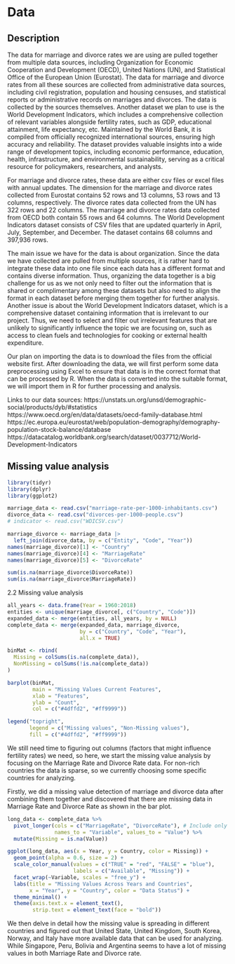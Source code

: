 # Data

## Description

The data for marriage and divorce rates we are using are pulled together from multiple data sources, including Organization for Economic Cooperation and Development (OECD), United Nations (UN), and Statistical Office of the European Union (Eurostat). The data for marriage and divorce rates from all these sources are collected from administrative data sources, including civil registration, population and housing censuses, and statistical reports or administrative records on marriages and divorces. The data is collected by the sources themselves. Another dataset we plan to use is the World Development Indicators, which includes a comprehensive collection of relevant variables alongside fertility rates, such as GDP, educational attainment, life expectancy, etc. Maintained by the World Bank, it is compiled from officially recognized international sources, ensuring high accuracy and reliability. The dataset provides valuable insights into a wide range of development topics, including economic performance, education, health, infrastructure, and environmental sustainability, serving as a critical resource for policymakers, researchers, and analysts. 

For marriage and divorce rates, these data are either csv files or excel files with annual updates. The dimension for the marriage and divorce rates collected from Eurostat contains 52 rows and 13 columns, 53 rows and 13 columns, respectively. The divorce rates data collected from the UN has 322 rows and 22 columns. The marriage and divorce rates data collected from OECD both contain 55 rows and 64 columns. The World Development Indicators dataset consists of CSV files that are updated quarterly in April, July, September, and December. The dataset contains 68 columns and 397,936 rows.


The main issue we have for the data is about organization. Since the data we have collected are pulled from multiple sources, it is rather hard to integrate these data into one file since each data has a different format and contains diverse information. Thus, organizing the data together is a big challenge for us as we not only need to filter out the information that is shared or complimentary among these datasets but also need to align the format in each dataset before merging them together for further analysis. Another issue is about the World Development Indicators dataset, which is a comprehensive dataset containing information that is irrelevant to our project. Thus, we need to select and filter out irrelevant features that are unlikely to significantly influence the topic we are focusing on, such as access to clean fuels and technologies for cooking or external health expenditure.


Our plan on importing the data is to download the files from the official website first. After downloading the data, we will first perform some data preprocessing using Excel to ensure that data is in the correct format that can be processed by R. When the data is converted into the suitable format, we will import them in R for further processing and analysis.

Links to our data sources:
https://unstats.un.org/unsd/demographic-social/products/dyb/#statistics
https://www.oecd.org/en/data/datasets/oecd-family-database.html
https://ec.europa.eu/eurostat/web/population-demography/demography-population-stock-balance/database
https://datacatalog.worldbank.org/search/dataset/0037712/World-Development-Indicators 


## Missing value analysis
```r
library(tidyr)
library(dplyr)
library(ggplot2)
```

```r
marriage_data <- read.csv("marriage-rate-per-1000-inhabitants.csv")
divorce_data <- read.csv("divorces-per-1000-people.csv")
# indicator <- read.csv("WDICSV.csv")
```

```r
marriage_divorce <- marriage_data |> 
  left_join(divorce_data, by = c("Entity", "Code", "Year")) 
names(marriage_divorce)[1] <- "Country"
names(marriage_divorce)[4] <- "MarriageRate"
names(marriage_divorce)[5] <- "DivorceRate"

sum(is.na(marriage_divorce$DivorceRate))
sum(is.na(marriage_divorce$MarriageRate))
```


2.2 Missing value analysis
```r
all_years <- data.frame(Year = 1960:2018)
entities <- unique(marriage_divorce[, c("Country", "Code")])
expanded_data <- merge(entities, all_years, by = NULL)
complete_data <- merge(expanded_data, marriage_divorce, 
                       by = c("Country", "Code", "Year"), 
                       all.x = TRUE)
```

```r
binMat <- rbind(
  Missing = colSums(is.na(complete_data)),
  NonMissing = colSums(!is.na(complete_data))
)

barplot(binMat, 
        main = "Missing Values Current Features", 
        xlab = "Features", 
        ylab = "Count", 
        col = c("#4dffd2", "#ff9999"))

legend("topright", 
       legend = c("Missing values", "Non-Missing values"), 
       fill = c("#4dffd2", "#ff9999"))
```
We still need time to figuring out columns (factors that might influence fertility rates) we need, so here,
we start the missing value analysis by focusing on the Marriage Rate and Divorce Rate data. For non-rich countries the data is sparse, so we currently choosing some specific countries for analyzing.

Firstly, we did a missing value detection of marriage and divorce data after combining them together and
discovered that there are missing data in Marriage Rate and Divorce Rate as shown in the bar plot.


```r
long_data <- complete_data %>%
  pivot_longer(cols = c("MarriageRate", "DivorceRate"), # Include only relevant columns
               names_to = "Variable", values_to = "Value") %>%
  mutate(Missing = is.na(Value)) 

ggplot(long_data, aes(x = Year, y = Country, color = Missing)) +
  geom_point(alpha = 0.6, size = 2) +
  scale_color_manual(values = c("TRUE" = "red", "FALSE" = "blue"),
                     labels = c("Available", "Missing")) +
  facet_wrap(~Variable, scales = "free_y") +
  labs(title = "Missing Values Across Years and Countries",
       x = "Year", y = "Country", color = "Data Status") +
  theme_minimal() +
  theme(axis.text.x = element_text(),
        strip.text = element_text(face = "bold"))
```
We then delve in detail how the missing value is spreading in different countries and figured 
out that United State, United Kingdom, South Korea, Norway, and Italy have more available data 
that can be used for analyzing. While Singapore, Peru, Bolivia and Argentina seems to have a lot
of missing values in both Marriage Rate and Divorce rate.
